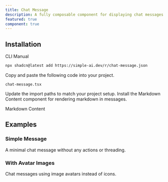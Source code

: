 ```yaml
---
title: Chat Message
description: A fully composable component for displaying chat messages with rich features like timestamps, actions, and threading.
featured: true
component: true
---
```


<ComponentPreview name="chat-message-demo" description="A full-featured chat message with actions and threading" />

## Installation

<CodeTabs>

<TabsList>
  <TabsTrigger value="cli">CLI</TabsTrigger>
  <TabsTrigger value="manual">Manual</TabsTrigger>
</TabsList>
<TabsContent value="cli">

```bash
npx shadcn@latest add https://simple-ai.dev/r/chat-message.json
```

</TabsContent>

<TabsContent value="manual">

<Steps>

<Step>Copy and paste the following code into your project.</Step>

`chat-message.tsx`

<ComponentSource name="chat-message" />

<Step>Update the import paths to match your project setup.</Step>
<Step>Install the Markdown Content component for rendering markdown in messages.</Step>

<Link href="/docs/components/markdown-content">Markdown Content</Link>

</Steps>

</TabsContent>

</CodeTabs>

## Examples

### Simple Message

A minimal chat message without any actions or threading.

<ComponentPreview name="chat-message-demo-simple" description="A simple chat message" />

### With Avatar Images

Chat messages using image avatars instead of icons.

<ComponentPreview name="chat-message-demo-avatar-image" description="Chat message with avatar images" />

